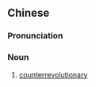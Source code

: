 ==Chinese==
{{zh-forms|type=32}}

===Pronunciation===
{{zh-pron
|m=fǎngémìng fènzǐ
|cat=n
}}

===Noun===
{{zh-noun}}

# [[counterrevolutionary]]